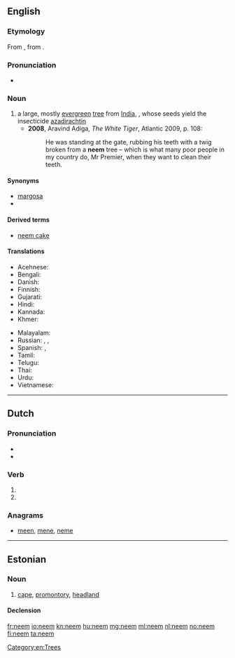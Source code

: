 ==English==
{{wikipedia}}

===Etymology===
From {{etyl|hi|en}} {{term|नीम|tr=nīm|lang=hi}}, from {{etyl|sa|en}} {{term|निम्ब|tr=nimba|lang=sa}}.

===Pronunciation===
* {{a|UK}} {{IPA|/niːm/}}

===Noun===
{{en-noun}}

# a large, mostly [[evergreen]] [[tree]] from [[India]],  {{taxlink|Azadirachta indica|species}}, whose seeds yield the insecticide [[azadirachtin]]
#* '''2008''', Aravind Adiga, ''The White Tiger'', Atlantic 2009, p. 108:
#*: He was standing at the gate, rubbing his teeth with a twig broken from a '''neem''' tree – which is what many poor people in my country do, Mr Premier, when they want to clean their teeth.

====Synonyms====
* [[margosa]]
* {{taxlink|Melia]] azadirachta|species}}

====Derived terms====
* [[neem cake]]

====Translations====
{{trans-top|''Azadirachta indica''}}
* Acehnese: {{tø|ace|beuëng}}
* Bengali: {{t-|bn|নিম|sc=Beng|tr=nim}}
* Danish: {{t-|da|neemtræ}}
* Finnish: {{t-|fi|neempuu}}
* Gujarati: {{t+|gu|લીમડો|sc=Gujr|tr=līmaḍō}}
* Hindi: {{t-|hi|नीम|sc=Deva|tr=nīm}}
* Kannada: {{t+|kn|ಬೇವು|sc=Knda|tr=bēvu}}
* Khmer: {{t+|km|ស្ដៅ|tr=sdav|sc=Khmr}}
{{trans-mid}}
* Malayalam: {{t+|ml|ആര്യവേപ്പ്|sc=Mlym|tr=āryavēpp}}
* Russian: {{t+|ru|ним|m|sc=Cyrl|tr=nim}}, {{t-|ru|ниим|sc=Cyrl|tr=níim}}, {{t-|ru|aзадирахта индийская|f|sc=Cyrl|tr=azidráxta indíjskaja}}
* Spanish: {{t+|es|nim|m}}, {{t-|es|margosa|f}}
* Tamil: {{t+|ta|வேம்பு|sc=Taml|tr=vēmpu}}
* Telugu: {{t+|te|వేప|sc=Telu|tr=vēpa}}
* Thai: {{t-|th|สะเดา|tr=sàdao|sc=Thai}}
* Urdu: {{t-|ur|نیم|sc=ur-Arab}}
* Vietnamese: {{t-|vi|sầu đâu}}
{{trans-bottom}}

[[Category:en:Trees]]

----

==Dutch==

===Pronunciation===
* {{rhymes|eːm|lang=nl}}
* {{IPA|/neːm/|lang=nl}}

===Verb===
{{nl-verb-form}}

# {{nl-verb form of|p=1|n=sg|t=pres|m=ind|nemen}}
# {{nl-verb form of|m=imp|nemen}}

===Anagrams===
* [[meen#Dutch|meen]], [[mene#Dutch|mene]], [[neme#Dutch|neme]]

----

==Estonian==
{{wikipedia|lang=et}}

===Noun===
{{et-noun}}

# {{context|geography|lang=et}} [[cape]], [[promontory]], [[headland]]

====Declension====
{{rfinfl|et|noun}}

[[fr:neem]]
[[io:neem]]
[[kn:neem]]
[[hu:neem]]
[[mg:neem]]
[[ml:neem]]
[[nl:neem]]
[[no:neem]]
[[fi:neem]]
[[ta:neem]]